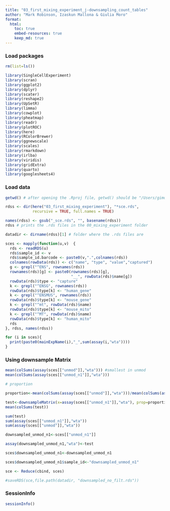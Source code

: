 ```yaml
---
title: "03_first_mixing_experiment_j-downsampling_count_tables"
author: "Mark Robinson, Izaskun Mallona & Giulia Moro"
format: 
  html:
    toc: true
    embed-resources: true
    keep_md: true
---
```


### Load packages

```r

rm(list=ls())

library(SingleCellExperiment)
library(scran)
library(ggplot2)
library(dplyr)
library(scater)
library(reshape2)
library(UpSetR)
library(limma)
library(cowplot)
library(pheatmap)
library(readr)
library(plotROC)
library(here)
library(RColorBrewer)
library(ggnewscale)
library(scales)
library(rmarkdown)
library(irlba)
library(viridis)
library(gridExtra)
library(quarto)
library(googlesheets4)

```

### Load data

```r

getwd() # after opening the .Rproj file, getwd() should be "/Users/gimoro/figure_making_paper/rock_roi_paper"

rdss <- dir(here("03_first_mixing_experiment"), "*sce.rds", 
            recursive = TRUE, full.names = TRUE)

names(rdss) <- gsub("_sce.rds", "", basename(rdss))
rdss # prints the .rds files in the 00_mixing_experiment folder

datadir <- dirname(rdss)[1] # folder where the .rds files are 

sces <- mapply(function(u,v)  {
  rds <- readRDS(u)
  rds$sample_id <- v
  rds$sample_id.barcode <- paste0(v,".",colnames(rds))
  colnames(rowData(rds)) <- c("name", "type", "value","captured")
  g <- grepl("^ENS", rownames(rds))
  rownames(rds)[g] <- paste0(rownames(rds)[g], 
                             "__", rowData(rds)$name[g])
  rowData(rds)$type <- "capture"
  k <- grepl("^ENSG", rownames(rds))
  rowData(rds)$type[k] <- "human_gene"
  k <- grepl("^ENSMUS", rownames(rds))
  rowData(rds)$type[k] <- "mouse_gene"
  k <- grepl("^mt", rowData(rds)$name)
  rowData(rds)$type[k] <- "mouse_mito"
  k <- grepl("^MT", rowData(rds)$name)
  rowData(rds)$type[k] <- "human_mito"
  rds
}, rdss, names(rdss))

for (i in sces){
  print(paste0(mainExpName(i),"_",sum(assay(i,"wta"))))
}


```

### Using downsample Matrix

```r

mean(colSums(assay(sces[["unmod"]],"wta"))) #smallest in unmod
mean(colSums(assay(sces[["unmod_n1"]],"wta"))) 

# proportion 

proportion<-mean(colSums(assay(sces[["unmod"]],"wta")))/mean(colSums(assay(sces[["unmod_n1"]],"wta"))) 

test<-downsampleMatrix(x=assay(sces[["unmod_n1"]],"wta"), prop=proportion, bycol = TRUE, sink = NULL)
mean(colSums(test))

sum(test)
sum(assay(sces[["unmod_n1"]],"wta"))
sum(assay(sces[["unmod"]],"wta"))

downsampled_unmod_n1<-sces[["unmod_n1"]]

assay(downsampled_unmod_n1,"wta")<-test

sces$downsampled_unmod_n1<-downsampled_unmod_n1

sces$downsampled_unmod_n1$sample_id<-"downsampled_unmod_n1"

sce <- Reduce(cbind, sces)

#saveRDS(sce,file.path(datadir, "downsampled_no_filt.rds"))

```

### SessionInfo

```r

sessionInfo()

```




